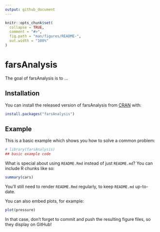 ```yaml
---
output: github_document
---
```


<!-- README.md is generated from README.Rmd. Please edit that file -->

```r
knitr::opts_chunk$set(
  collapse = TRUE,
  comment = "#>",
  fig.path = "man/figures/README-",
  out.width = "100%"
)
```

# farsAnalysis

<!-- badges: start -->
<!-- badges: end -->

The goal of farsAnalysis is to ...

## Installation

You can install the released version of farsAnalysis from [CRAN](https://CRAN.R-project.org) with:

``` r
install.packages("farsAnalysis")
```

## Example

This is a basic example which shows you how to solve a common problem:

```r
# library(farsAnalysis)
## basic example code
```

What is special about using `README.Rmd` instead of just `README.md`? You can include R chunks like so:

```r
summary(cars)
```

You'll still need to render `README.Rmd` regularly, to keep `README.md` up-to-date.

You can also embed plots, for example:

```r
plot(pressure)
```

In that case, don't forget to commit and push the resulting figure files, so they display on GitHub!
